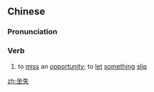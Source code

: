 ==Chinese==
{{zh-forms}}

===Pronunciation===
{{zh-pron
|m=zuòshī
|c=zo6 sat1
|mn=qz:chǒ͘-sit/xm,zz:chō-sit
|cat=v
}}

===Verb===
{{zh-verb}}

# to [[miss]] an [[opportunity]]; to [[let]] [[something]] [[slip]]

[[zh:坐失]]